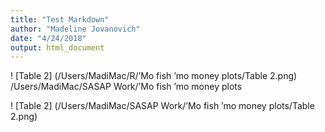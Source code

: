 ```yaml
---
title: "Test Markdown"
author: "Madeline Jovanovich"
date: "4/24/2018"
output: html_document
---
```


! [Table 2] (/Users/MadiMac/R/'Mo fish 'mo money plots/Table 2.png)
/Users/MadiMac/SASAP Work/'Mo fish 'mo money plots

! [Table 2] (/Users/MadiMac/SASAP Work/'Mo fish 'mo money plots/Table 2.png)
